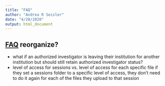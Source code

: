 ```yaml
---
title: "FAQ"
author: "Andrea R Seisler"
date: "4/20/2020"
output: html_document
---
```


## [FAQ](https://www.databrary.org/resources/faq.html) reorganize?

- what if an authorized investigator is leaving their institution for another institution but should still retain authorized investigator status? 
-  level of access for sessions vs. level of access for each specific file
if they set a sessions folder to a specific level of access, they don't need to do it again for each of the files they upload to that session